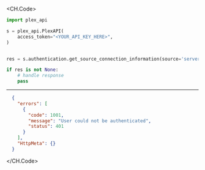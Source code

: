 
<CH.Code>
```python GetSourceConnectionInformation.py
import plex_api

s = plex_api.PlexAPI(
    access_token="<YOUR_API_KEY_HERE>",
)


res = s.authentication.get_source_connection_information(source='server://client-identifier')

if res is not None:
    # handle response
    pass

```
---

```json Example Response
  {
    "errors": [
      {
        "code": 1001,
        "message": "User could not be authenticated",
        "status": 401
      }
    ],
    "HttpMeta": {}
  }
```
</CH.Code>
